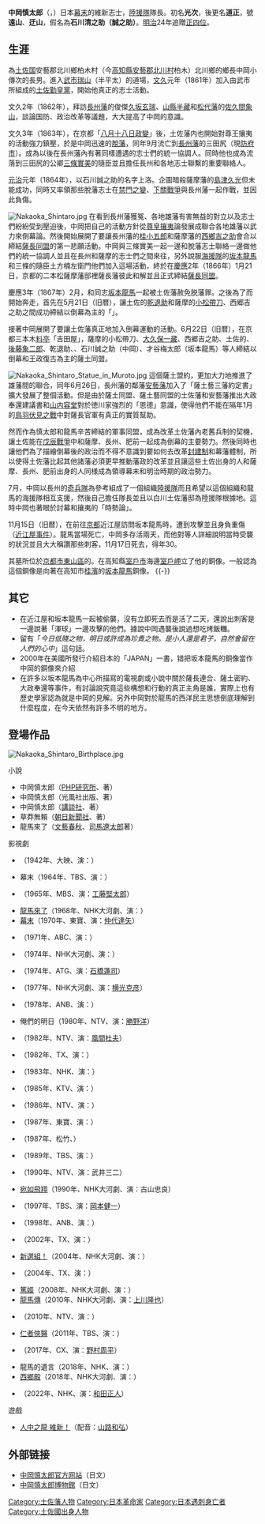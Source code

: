 {{Infobox person
|name=中岡慎太郎
|image=[[Image:Nakaoka_Shintaro_1866.jpg|260px]]
|caption=中岡慎太郎（1866年）
|birth_date=[[1838年|1838年]][[5月6日|5月6日]]
|birth_place= {{Flagicon|JPN}} [[土佐国|土佐国]][[安藝郡_(高知縣)|安藝郡]]北川鄉柏木村（今[[高知縣|高知縣]][[北川村|北川村]]）
|death_date={{Death date and age| 1867|12|12|1838|05|06}}
|death_place= {{JPN}}[[京都|京都]]河原町{{link-ja|近江屋}}
|movement=[[倒幕運動|倒幕運動]]
|組織=[[陸援隊|陸援隊]]
|藩=[[土佐藩|土佐藩]][[脱藩|脱藩]]
|title=[[贈位|贈]][[正四位|正四位]]
|resting_place={{link-ja|京都靈山護國神社|京都霊山護国神社}}<br />[[靖國神社|靖國神社]]
}}

'''中岡慎太郎'''（{{jpn|j=中岡 慎太郎|kana=なかおか しんたろう|rm=Nakaoka Shintarō}}，{{bd|1838年|5月6日|1867年|12月12日|catIdx=Nakaoka,Shintarō}}）日本[[幕末|幕末]]的維新志士，[[陸援隊|陸援隊]]隊長。初名'''光次'''，後更名'''道正'''，號'''遠山'''、'''迂山'''，假名為'''石川清之助（誠之助）'''。[[明治|明治]]24年追贈[[正四位|正四位]]。

== 生涯 ==
為[[土佐国|土佐国]]安藝郡北川鄉柏木村（今[[高知縣|高知縣]][[安藝郡_(高知縣)|安藝郡]][[北川村|北川村]]柏木）北川鄉的鄉長中岡小傳次的長男。進入[[武市半平太|武市瑞山]]（半平太）的道場，[[文久|文久]]元年（1861年）加入由武市所組成的[[坂本龙马#土佐勤王|土佐勤皇黨]]，開始他真正的志士活動。

文久2年（1862年），拜訪[[長州藩|長州藩]]的俊傑[[久坂玄瑞|久坂玄瑞]]、[[宍戶璣|山縣半藏]]和[[松代藩|松代藩]]的[[佐久間象山|佐久間象山]]，談論国防、政治改革等議題，大大提高了中岡的意識。

文久3年（1863年），在京都「[[八月十八日政變|八月十八日政變]]」後，土佐藩内也開始對尊王攘夷的活動強力鎮壓，於是中岡迅速的[[脫藩|脫藩]]，同年9月流亡到[[長州藩|長州藩]]的三田尻（現[[防府市|防府市]]）。成為以後在長州藩內有著同樣遭遇的志士們的統一協調人。同時他也成為流落到三田尻的公卿[[三條實美|三條實美]]的隨臣並且擔任長州和各地志士聯繫的重要聯絡人。

[[元治|元治]]元年（1864年），以石川誠之助的名字上洛。企圖暗殺薩摩藩的[[島津久光|島津久光]]但未能成功，同時又率領那些脫藩志士在[[禁門之變|禁門之變]]、[[下關戰爭|下關戰爭]]與長州藩一起作戰，並因此負傷。

[[File:Nakaoka_Shintaro.jpg|thumb]]
在看到長州藩獲冤、各地雄藩有害無益的對立以及志士們紛紛受到壓迫後，中岡把自己的活動方針從[[尊皇攘夷|尊皇攘夷]]論發展成聯合各地雄藩以武力來倒幕論。然後開始展開了要讓長州藩的[[桂小五郎|桂小五郎]]和薩摩藩的[[西鄉隆盛|西鄉吉之助]]會合以締結[[薩長同盟|薩長同盟]]的第一悲願活動。中岡與三條實美一起一邊和脫藩志士聯絡一邊做他們的統一協調人並且在長州和薩摩的志士們之間來往，另外說服[[海援隊|海援隊]]的[[坂本龍馬|坂本龍馬]]和三條的隨臣土方楠左衛門他們加入這場活動，終於在[[慶應|慶應]]2年（1866年）1月21日，京都的二本松薩摩藩邸裡薩長藩彼此和解並且正式締結[[薩長同盟|薩長同盟]]。

慶應3年（1867年）2月，和同志[[坂本龍馬|坂本龍馬]]一起被土佐藩赦免脱藩罪。之後為了{{tsl|ja|薩土同盟}}而開始奔走，首先在5月21日（旧暦），讓土佐的[[板垣退助|乾退助]]和薩摩的[[小松帶刀|小松帶刀]]、西郷吉之助之間成功締結以倒幕為主的「{{tsl|ja|薩土密約}}」。

接著中岡展開了要讓土佐藩真正地加入倒幕運動的活動。6月22日（旧暦），在京都三本木[[料亭|料亭]]「吉田屋」，薩摩的小松帶刀、[[大久保利通|大久保一藏]]、西郷吉之助、土佐的{{tsl|ja|寺村道成}}、[[後藤象二郎|後藤象二郎]]、乾退助、{{tsl|ja|福岡孝弟|福岡藤次}}、石川誠之助（中岡）、才谷梅太郎（坂本龍馬）等人締結以倒幕和王政復古為主的薩土同盟。

[[File:Nakaoka_Shintaro_Statue_in_Muroto.jpg|thumb]]
這個薩土盟約，更加大力地推進了雄藩間的聯合，同年6月26日，長州藩的鄰藩[[安藝藩|安藝藩]]加入了「薩土藝三藩約定書」擴大發展了整個活動。但是由於薩土同盟、薩土藝同盟的土佐藩和安藝藩推出大政奉還建議書和[[山内容堂|山内容堂]]對於徳川家強烈的「恩德」意識，使得他們不能在隔年1月的[[鳥羽伏見之戰|鳥羽伏見之戰]]中對薩長官軍有真正的實質幫助。

然而作為慎太郎和龍馬辛苦締結的軍事同盟，成為改革土佐藩內老舊兵制的契機，讓土佐能在[[戊辰戰爭|戊辰戰爭]]中和薩摩、長州、肥前一起成為倒幕的主要勢力。然後同時也讓他們為了描繪倒幕後的政治而不得不意識到要如何去改革[[封建制|封建制]]和幕藩體制，所以使得土佐藩比起其他諸藩必須更早推動藩政的改革並且讓這些土佐出身的人和薩摩、長州、肥前出身的人同様成為領導幕末和明治時期的政治勢力。

7月，中岡以長州的[[奇兵隊|奇兵隊]]為參考組成了一個組織[[陸援隊|陸援隊]]而且希望以這個組織和龍馬的海援隊相互支援，然後自己擔任隊長並且以白川土佐藩邸為陸援隊根據地。這時中岡也著眼於討幕和攘夷的「時勢論」。

11月15日（旧暦），在前往[[京都|京都]]近江屋訪問坂本龍馬時，遭到攻擊並且身負重傷（[[近江屋事件|近江屋事件]]）。龍馬當場死亡，中岡多存活兩天，而他對{{tsl|ja|谷干城}}等人詳細說明當時受襲的狀況並且大大稱讚那些刺客，11月17日死去，得年30。

其墓所位於[[京都市|京都市]][[東山區_(日本)|東山區]]的{{tsl|ja|京都霊山護国神社|京都靈山護国神社}}。在高知縣[[室戶市|室戶市]]海邊[[室戶岬|室戶岬]]立了他的銅像。一般認為這個銅像是向著在高知市[[桂濱|桂濱]]的[[坂本龍馬|坂本龍馬]]銅像。
{{-}}

== 其它 ==
* 在近江屋和坂本龍馬一起被偷襲，沒有立即死去而是活了二天，還說出刺客是一邊說著「渾球」一邊攻擊的他們。據說中岡遇襲後說過想吃烤飯糰。
* 留有「''今日低賤之物，明日或許成為珍貴之物。是小人還是君子，自然會留在人們的心中''」這句話。
* 2000年在美國所發行介紹日本的「JAPAN」一書，错把坂本龍馬的銅像當作中岡的銅像來介紹
* 在許多以坂本龍馬為中心所描寫的電視劇或小說中關於薩長連合、薩土密約、大政奉還等事件，有討論說究竟這些構想和行動的真正主角是誰，實際上也有歷史學家認為就是中岡的見解。另外中岡對於龍馬的西洋民主思想倒底理解到什麼程度，在今天依然有許多不明的地方。

== 登場作品 ==
[[File:Nakaoka_Shintaro_Birthplace.jpg|right]]
{{Portal box|日本|历史|人物}}
;小說
*中岡慎太郎（[[PHP研究所|PHP研究所]]、{{tsl|ja|宮地佐一郎}}著）
*中岡慎太郎（光風社出版、{{tsl|ja|嶋岡晨}}著）
*中岡慎太郎（[[講談社|講談社]]、{{tsl|ja|堀和久}}著）
*草莽無賴（[[朝日新聞社|朝日新聞社]]、{{tsl|ja|福田善之}}著）
*龍馬來了（[[文藝春秋|文藝春秋]]、[[司馬遼太郎|司馬遼太郎]]著）

;影視劇
*{{tsl|ja|維新の曲|維新之曲}}（1942年、大映、演：{{tsl|ja|羅門光三郎}}）
*幕末（1964年、TBS、演：{{tsl|ja|穂高稔|穗高稔}}）
*{{tsl|ja|竜馬がゆく (1965年のテレビドラマ)|龍馬來了 (1965年電視劇)|龍馬來了}}（1965年、MBS、演：[[工藤堅太郎|工藤堅太郎]]）
*[[龍馬來了|龍馬來了]]（1968年、NHK大河劇、演：{{tsl|ja|新克利}}）
*[[幕末_(電影)|幕末]]（1970年、東寶、演：[[仲代達矢|仲代達矢]]）
*{{tsl|ja|天皇の世紀#第一部（テレビドラマ）|天皇的世紀}}（1971年、ABC、演：{{tsl|ja|石山輝夫|石山律}}）
*{{tsl|ja|勝海舟 (NHK大河ドラマ)|勝海舟 (NHK大河劇)|勝海舟}}（1974年、NHK大河劇、演：{{tsl|ja|高津住男}}）
*{{tsl|ja|竜馬暗殺|龍馬暗殺}}（1974年、ATG、演：[[石橋蓮司|石橋蓮司]]）
*{{tsl|ja|花神 (NHK大河ドラマ)|花神 (NHK大河劇)|花神}}（1977年、NHK大河劇、演：[[横光克彦|横光克彦]]）
*{{tsl|ja|浮浪雲#テレビドラマ|浮浪雲}}（1978年、ANB、演：{{tsl|ja|北村総一朗|北村總一朗}}）
*俺們的明日（1980年、NTV、演：[[勝野洋|勝野洋]]）
*{{tsl|ja|幕末青春グラフィティ 坂本竜馬|幕末青春塗鴉：坂本龍馬}}（1982年、NTV、演：[[風間杜夫|風間杜夫]]）
*{{tsl|ja|竜馬がゆく#1982年版|龍馬來了 (1982年)|龍馬來了}}（1982年、TX、演：{{tsl|ja|中村嘉葎雄}}）
*{{tsl|ja|壬生の恋歌|壬生戀歌}}（1983年、NHK、演：{{tsl|ja|伊庭剛}}）
*{{tsl|ja|服部半蔵 影の軍団#影の軍団IV|服部半藏 影之軍團}}（1985年、KTV、演：{{tsl|ja|水上保広|水上保廣}}）
*{{tsl|ja|白虎隊 (1986年のテレビドラマ)|白虎隊 (1986年電視劇)|白虎隊}}（1986年、NTV、演：{{tsl|ja|木之元亮}}）
*{{tsl|ja|ゴルフ夜明け前|高爾夫黎明之前}}（1987年、東寶、演：{{tsl|ja|武野功雄}}）
*{{tsl|ja|竜馬を斬った男#映画|斬殺龍馬的男人}}（1987年、松竹、{{tsl|ja|片桐竜次|片桐龍次}}）
*{{tsl|ja|坂本龍馬 (テレビドラマ)|坂本龍馬 (電視劇)|坂本龍馬}}（1989年、TBS、演：{{tsl|ja|美木良介}}）
*{{tsl|ja|勝海舟 (1990年のテレビドラマ)|勝海舟 (1990年電視劇)|勝海舟}}（1990年、NTV、演：武井三二）
*[[宛如飛翔_(NHK大河劇)|宛如飛翔]]（1990年、NHK大河劇、演：古山忠良）
*{{tsl|ja|竜馬がゆく#1997年版|龍馬來了 (1997年)|龍馬來了}}（1997年、TBS、演：[[岡本健一|岡本健一]]）
*{{tsl|ja|新選組血風録 (テレビドラマ)#1998年版|新選組血風錄}}（1998年、ANB、演：{{tsl|ja|杉山幸晴}}）
*{{tsl|ja|壬生義士伝#テレビドラマ|壬生義士傳 (電視劇)|壬生義士傳 新選組最強的男人}}（2002年、TX、演：{{tsl|ja|亀山忍|龜山忍}}）
*[[新選組！|新選組！]]（2004年、NHK大河劇、演：{{tsl|ja|増澤ノゾム|增澤望}}）
*{{tsl|ja|竜馬がゆく#2004年版|龍馬來了 (2004年)|龍馬來了}}（2004年、TX、演：{{tsl|ja|山田純大}}）
*[[篤姬_(電視劇)|篤姬]]（2008年、NHK大河劇、演：{{tsl|ja|佐藤正浩|天原まさみち|天原正道}}）
*[[龍馬傳|龍馬傳]]（2010年、NHK大河劇、演：[[上川隆也|上川隆也]]）
*{{tsl|ja|大河ドラマが描かない坂本龍馬の真実|大河劇所描繪的坂本龍馬真相}}（2010年、NTV、演：{{tsl|ja|柴田善行}}）
*[[仁者俠醫|仁者俠醫]]（2011年、TBS、演：{{tsl|ja|市川猿之助 (4代目)|市川龜治郎}}）
*{{tsl|ja|FNS27時間テレビ (2017年)|我們的薩長同盟}}（2017年、CX、演：[[野村周平|野村周平]]）
*龍馬的遺言（2018年、NHK、演：{{tsl|ja|山本浩司 (俳優)|山本浩司}}）
*[[西鄉殿_(大河劇)|西鄉殿]]（2018年、NHK大河劇、演：{{tsl|ja|山口翔悟}}）
*{{tsl|ja|相棒_(五十嵐貴久の小説)#テレビドラマ|幕末相棒傳}}（2022年、NHK、演：[[和田正人|和田正人]]）

;遊戲
*[[人中之龍_維新！|人中之龍 維新！]]（配音：[[山路和弘|山路和弘]]）

== 外部链接 ==
{{Wikisourcelang|ja|中岡慎太郎|中岡慎太郎}}
{{Commons|Category:Nakaoka_Shintaro}}
* [https://web.archive.org/web/20101120044508/http://www.shintaro.gr.jp/ 中岡慎太郎官方网站]（日文）
* [https://web.archive.org/web/20100811155625/http://www.nakaokashintarokan.net/ 中岡慎太郎博物館]（日文）
{{Authority_control}}
{{DEFAULTSORT:Nakaoka Shintarō}}
[[Category:土佐藩人物|Category:土佐藩人物]]
[[Category:日本革命家|Category:日本革命家]]
[[Category:日本遇刺身亡者|Category:日本遇刺身亡者]]
[[Category:土佐國出身人物|Category:土佐國出身人物]]